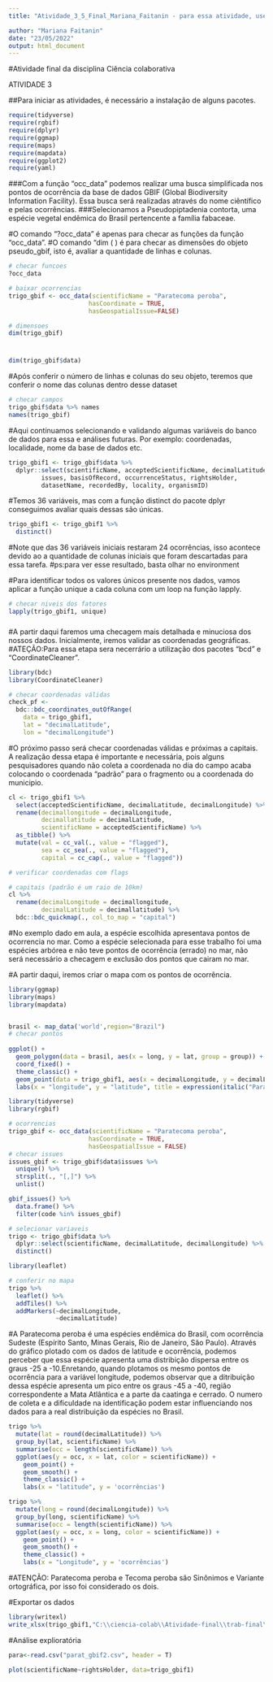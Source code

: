 ```yaml
---
title: "Atividade_3_5_Final_Mariana_Faitanin - para essa atividade, usei a espécie P. peroba"

author: "Mariana Faitanin"
date: "23/05/2022"
output: html_document
---
```

#Atividade final da disciplina Ciência colaborativa

ATIVIDADE 3


##Para iniciar as atividades, é necessário a instalação de alguns pacotes.

```r
require(tidyverse)
require(rgbif)
require(dplyr)
require(ggmap)
require(maps)
require(mapdata)
require(ggplot2)
require(yaml)
```

###Com a função "occ_data" podemos realizar uma busca simplificada nos pontos de ocorrência da base de dados GBIF (Global Biodiversity Information Facility). Essa busca será realizadas através do nome ciêntífico e pelas ocorrências.
###Selecionamos a Pseudopiptadenia contorta, uma espécie vegetal endêmica do Brasil pertencente a família fabaceae.

#O comando "?occ_data" é apenas para checar as funções da função "occ_data".
#O comando "dim ( ) é para checar as dimensões do objeto pseudo_gbif, isto é, avaliar a quantidade de linhas e colunas.
```r
# checar funcoes
?occ_data

# baixar ocorrencias
trigo_gbif <- occ_data(scientificName = "Paratecoma peroba", 
                      hasCoordinate = TRUE,
                      hasGeospatialIssue=FALSE)

# dimensoes
dim(trigo_gbif)

```
#
```r
dim(trigo_gbif$data)
```
#Após conferir o número de linhas e colunas do seu objeto, teremos que conferir o nome das colunas dentro desse dataset

```r
# checar campos
trigo_gbif$data %>% names
names(trigo_gbif)
```

#Aqui continuamos selecionando  e validando algumas variáveis do banco de dados para essa e análises futuras. Por exemplo: coordenadas, localidade, nome da base de dados etc.
```r
trigo_gbif1 <- trigo_gbif$data %>%
  dplyr::select(scientificName, acceptedScientificName, decimalLatitude, decimalLongitude,
         issues, basisOfRecord, occurrenceStatus, rightsHolder, 
         datasetName, recordedBy, locality, organismID) 
```

#Temos 36 variáveis, mas com a função distinct do pacote dplyr conseguimos avaliar quais dessas são únicas.

```r
trigo_gbif1 <- trigo_gbif1 %>% 
  distinct() 
```

#Note que das 36 variáveis iniciais restaram 24 ocorrências, isso acontece devido ao a quantidade de colunas iniciais que foram descartadas para essa tarefa. 
#ps:para ver esse resultado, basta olhar no environment

#Para identificar todos os valores únicos presente nos dados, vamos aplicar a função unique a cada coluna com um loop na função lapply.

```r
# checar niveis dos fatores
lapply(trigo_gbif1, unique)
```
###
#A partir daqui faremos uma checagem mais detalhada e minuciosa dos nossos dados. Inicialmente, iremos validar as coordenadas geográficas. 
#ATEÇÃO:Para essa etapa sera necerrário a utilização dos pacotes "bcd" e "CoordinateCleaner".

```r
library(bdc)
library(CoordinateCleaner)

# checar coordenadas válidas
check_pf <- 
  bdc::bdc_coordinates_outOfRange(
    data = trigo_gbif1,
    lat = "decimalLatitude",
    lon = "decimalLongitude")

```


#O próximo passo será checar coordenadas válidas e próximas a capitais. A realização dessa etapa é importante e necessária, pois alguns pesquisadores quando não coleta a coordenada no dia do campo acaba colocando o coordenada "padrão" para o fragmento ou a coordenada do municipio.
```r
cl <- trigo_gbif1 %>%
  select(acceptedScientificName, decimalLatitude, decimalLongitude) %>%
  rename(decimallongitude = decimalLongitude,
         decimallatitude = decimalLatitude,
         scientificName = acceptedScientificName) %>% 
  as_tibble() %>% 
  mutate(val = cc_val(., value = "flagged"),
         sea = cc_sea(., value = "flagged"),
         capital = cc_cap(., value = "flagged"))
```

```r
# verificar coordenadas com flags

# capitais (padrão é um raio de 10km)
cl %>% 
  rename(decimalLongitude = decimallongitude,
         decimalLatitude = decimallatitude) %>% 
  bdc::bdc_quickmap(., col_to_map = "capital")  
```
#No exemplo dado em aula, a espécie escolhida apresentava pontos de ocorrencia no mar. Como a espécie selecionada para esse trabalho foi uma espécies arbórea e não teve pontos de ocorrência (errado) no mar, não será necessário a checagem e exclusão dos pontos  que cairam no mar.

#A partir daqui, iremos criar o mapa com os pontos de ocorrência.
```r
library(ggmap)
library(maps)
library(mapdata)


brasil <- map_data('world',region="Brazil")  
# checar pontos
 
ggplot() +
  geom_polygon(data = brasil, aes(x = long, y = lat, group = group)) +
  coord_fixed() +
  theme_classic() +
  geom_point(data = trigo_gbif1, aes(x = decimalLongitude, y = decimalLatitude), color = "red") +
  labs(x = "longitude", y = "latitude", title = expression(italic("Paratecoma peroba")))
```


```r
library(tidyverse)
library(rgbif)

# ocorrencias
trigo_gbif <- occ_data(scientificName = "Paratecoma peroba", 
                      hasCoordinate = TRUE,
                      hasGeospatialIssue = FALSE)
# checar issues
issues_gbif <- trigo_gbif$data$issues %>% 
  unique() %>% 
  strsplit(., "[,]") %>% 
  unlist()

gbif_issues() %>% 
  data.frame() %>% 
  filter(code %in% issues_gbif)
```


```r
# selecionar variaveis
trigo <- trigo_gbif$data %>%
  dplyr::select(scientificName, decimalLatitude, decimalLongitude) %>% 
  distinct()
```


```r
library(leaflet)

# conferir no mapa
trigo %>% 
  leaflet() %>% 
  addTiles() %>% 
  addMarkers(~decimalLongitude,
             ~decimalLatitude)
```
#A Paratecoma peroba é uma espécies endêmica do Brasil, com ocorrência Sudeste (Espírito Santo, Minas Gerais, Rio de Janeiro, São Paulo). Através do gráfico plotado com os dados de latitude e ocorrência, podemos perceber que essa espécie apresenta uma distribição dispersa entre os graus -25 a -10.Enretando, quando plotamos os mesmo pontos de ocorrência para a variável longitude, podemos observar que a ditribuição dessa espécie apresenta um pico entre os graus -45 a -40, região correspondente a Mata Atlântica e a parte da caatinga e cerrado.
O numero de coleta e a dificuldade na identificação podem estar influenciando nos dados para a real distribuição da espécies no Brasil.
```r
trigo %>% 
  mutate(lat = round(decimalLatitude)) %>% 
  group_by(lat, scientificName) %>%
  summarise(occ = length(scientificName)) %>%
  ggplot(aes(y = occ, x = lat, color = scientificName)) +
    geom_point() +
    geom_smooth() +
    theme_classic() +
    labs(x = "latitude", y = 'ocorrências')
```
```r
trigo %>% 
  mutate(long = round(decimalLongitude)) %>% 
  group_by(long, scientificName) %>%
  summarise(occ = length(scientificName)) %>%
  ggplot(aes(y = occ, x = long, color = scientificName)) +
    geom_point() +
    geom_smooth() +
    theme_classic() +
    labs(x = "Longitude", y = 'ocorrências')
```
#ATENÇÃO: Paratecoma peroba e Tecoma peroba são Sinônimos e Variante ortográfica, por isso foi considerado os dois.

#Exportar os dados
```r
library(writexl)
write_xlsx(trigo_gbif1,"C:\\ciencia-colab\\Atividade-final\\trab-final\\Trabalho-Final1-Mariana-Faitanin\\paratecoma-gbif.xlsx")

```

#Análise explioratória
```r
para<-read.csv("parat_gbif2.csv", header = T)

plot(scientificName~rightsHolder, data=trigo_gbif1)
```

